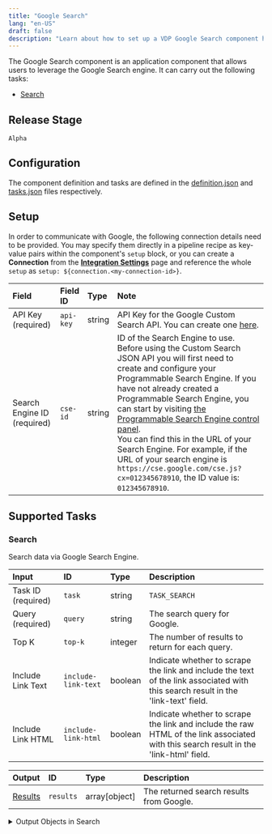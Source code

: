 ```yaml
---
title: "Google Search"
lang: "en-US"
draft: false
description: "Learn about how to set up a VDP Google Search component https://github.com/instill-ai/instill-core"
---
```


The Google Search component is an application component that allows users to leverage the Google Search engine.
It can carry out the following tasks:
- [Search](#search)



## Release Stage

`Alpha`



## Configuration

The component definition and tasks are defined in the [definition.json](https://github.com/instill-ai/pipeline-backend/blob/main/pkg/component/application/googlesearch/v0/config/definition.json) and [tasks.json](https://github.com/instill-ai/pipeline-backend/blob/main/pkg/component/application/googlesearch/v0/config/tasks.json) files respectively.




## Setup


In order to communicate with Google, the following connection details need to be
provided. You may specify them directly in a pipeline recipe as key-value pairs
within the component's `setup` block, or you can create a **Connection** from
the [**Integration Settings**](https://www.instill.tech/docs/vdp/integration)
page and reference the whole `setup` as `setup:
${connection.<my-connection-id>}`.

<div class="markdown-col-no-wrap" data-col-1 data-col-2>

| Field | Field ID | Type | Note |
| :--- | :--- | :--- | :--- |
| API Key (required) | `api-key` | string | API Key for the Google Custom Search API. You can create one <a href="https://developers.google.com/custom-search/v1/overview#api-key">here</a>.  |
| Search Engine ID (required) | `cse-id` | string | ID of the Search Engine to use. Before using the Custom Search JSON API you will first need to create and configure your Programmable Search Engine. If you have not already created a Programmable Search Engine, you can start by visiting [the Programmable Search Engine control panel](https://programmablesearchengine.google.com/controlpanel/all). <br /> You can find this in the URL of your Search Engine. For example, if the URL of your search engine is `https://cse.google.com/cse.js?cx=012345678910`, the ID value is: `012345678910`.  |

</div>




## Supported Tasks

### Search

Search data via Google Search Engine.

<div class="markdown-col-no-wrap" data-col-1 data-col-2>

| Input | ID | Type | Description |
| :--- | :--- | :--- | :--- |
| Task ID (required) | `task` | string | `TASK_SEARCH` |
| Query (required) | `query` | string | The search query for Google. |
| Top K | `top-k` | integer | The number of results to return for each query. |
| Include Link Text | `include-link-text` | boolean | Indicate whether to scrape the link and include the text of the link associated with this search result in the 'link-text' field. |
| Include Link HTML | `include-link-html` | boolean | Indicate whether to scrape the link and include the raw HTML of the link associated with this search result in the 'link-html' field. |
</div>






<div class="markdown-col-no-wrap" data-col-1 data-col-2>

| Output | ID | Type | Description |
| :--- | :--- | :--- | :--- |
| [Results](#search-results) | `results` | array[object] | The returned search results from Google. |
</div>

<details>
<summary> Output Objects in Search</summary>

<h4 id="search-results">Results</h4>

<div class="markdown-col-no-wrap" data-col-1 data-col-2>

| Field | Field ID | Type | Note |
| :--- | :--- | :--- | :--- |
| Link | `link` | string | The full URL to which the search result is pointing, e.g., http://www.example.com/foo/bar. |
| Link HTML | `link-html` | string | The scraped raw html of the link associated with this search result. |
| Link Text | `link-text` | string | The scraped text of the link associated with this search result, in plain text. |
| Snippet | `snippet` | string | The snippet from the page associated with this search result, in plain text. |
| Title | `title` | string | The title of a search result, in plain text. |
</div>
</details>


